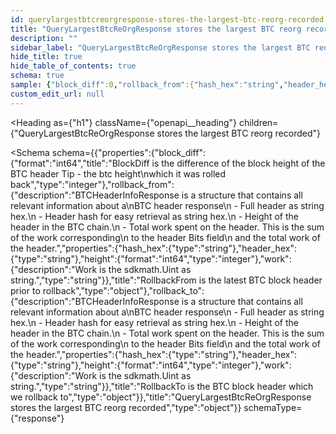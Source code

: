 ```yaml
---
id: querylargestbtcreorgresponse-stores-the-largest-btc-reorg-recorded
title: "QueryLargestBtcReOrgResponse stores the largest BTC reorg recorded"
description: ""
sidebar_label: "QueryLargestBtcReOrgResponse stores the largest BTC reorg recorded"
hide_title: true
hide_table_of_contents: true
schema: true
sample: {"block_diff":0,"rollback_from":{"hash_hex":"string","header_hex":"string","height":0,"work":"string"},"rollback_to":{"hash_hex":"string","header_hex":"string","height":0,"work":"string"}}
custom_edit_url: null
---
```



<Heading
  as={"h1"}
  className={"openapi__heading"}
  children={"QueryLargestBtcReOrgResponse stores the largest BTC reorg recorded"}
>
</Heading>





<Schema
  schema={{"properties":{"block_diff":{"format":"int64","title":"BlockDiff is the difference of the block height of the BTC header Tip - the btc height\nwhich it was rolled back","type":"integer"},"rollback_from":{"description":"BTCHeaderInfoResponse is a structure that contains all relevant information about a\nBTC header response\n - Full header as string hex.\n - Header hash for easy retrieval as string hex.\n - Height of the header in the BTC chain.\n - Total work spent on the header. This is the sum of the work corresponding\n to the header Bits field\n   and the total work of the header.","properties":{"hash_hex":{"type":"string"},"header_hex":{"type":"string"},"height":{"format":"int64","type":"integer"},"work":{"description":"Work is the sdkmath.Uint as string.","type":"string"}},"title":"RollbackFrom is the latest BTC block header prior to rollback","type":"object"},"rollback_to":{"description":"BTCHeaderInfoResponse is a structure that contains all relevant information about a\nBTC header response\n - Full header as string hex.\n - Header hash for easy retrieval as string hex.\n - Height of the header in the BTC chain.\n - Total work spent on the header. This is the sum of the work corresponding\n to the header Bits field\n   and the total work of the header.","properties":{"hash_hex":{"type":"string"},"header_hex":{"type":"string"},"height":{"format":"int64","type":"integer"},"work":{"description":"Work is the sdkmath.Uint as string.","type":"string"}},"title":"RollbackTo is the BTC block header which we rollback to","type":"object"}},"title":"QueryLargestBtcReOrgResponse stores the largest BTC reorg recorded","type":"object"}}
  schemaType={"response"}
>
  
</Schema>
            